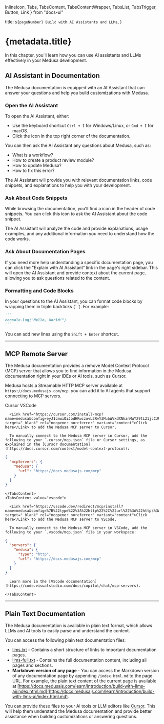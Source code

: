   InlineIcon,
  Tabs,
  TabsContent,
  TabsContentWrapper,
  TabsList,
  TabsTrigger,
  Button,
  Link
} from "docs-ui"

  title: `${pageNumber} Build with AI Assistants and LLMs`,
}

# {metadata.title}

In this chapter, you'll learn how you can use AI assistants and LLMs effectively in your Medusa development.

## AI Assistant in Documentation

The Medusa documentation is equipped with an AI Assistant that can answer your questions and help you build customizations with Medusa.

### Open the AI Assistant

To open the AI Assistant, either:

- Use the keyboard shortcut `Ctrl + I` for Windows/Linux, or `Cmd + I` for macOS.
- Click the <InlineIcon Icon={AiAssistent} alt="AI Assistant" /> icon in the top right corner of the documentation.

You can then ask the AI Assistant any questions about Medusa, such as:

- What is a workflow?
- How to create a product review module?
- How to update Medusa?
- How to fix this error?

The AI Assistant will provide you with relevant documentation links, code snippets, and explanations to help you with your development.

### Ask About Code Snippets

While browsing the documentation, you'll find a <InlineIcon Icon={AiAssistentLuminosity} alt="AI Assistant" /> icon in the header of code snippets. You can click this icon to ask the AI Assistant about the code snippet.

The AI Assistant will analyze the code and provide explanations, usage examples, and any additional information you need to understand how the code works.

### Ask About Documentation Pages

If you need more help understanding a specific documentation page, you can click the "Explain with AI Assistant" link in the page's right sidebar. This will open the AI Assistant and provide context about the current page, allowing you to ask questions related to the content.

### Formatting and Code Blocks

In your questions to the AI Assistant, you can format code blocks by wrapping them in triple backticks (```). For example:

~~~markdown
```
console.log("Hello, World!")
```
~~~

You can add new lines using the `Shift + Enter` shortcut.

---

## MCP Remote Server

The Medusa documentation provides a remove Model Context Protocol (MCP) server that allows you to find information in the Medusa documentation right in your IDEs or AI tools, such as Cursor.

Medusa hosts a Streamable HTTP MCP server available at `https://docs.medusajs.com/mcp`. you can add it to AI agents that support connecting to MCP servers.

<Tabs defaultValue="cursor">
  <TabsList>
    <TabsTrigger value="cursor">Cursor</TabsTrigger>
    <TabsTrigger value="vscode">VSCode</TabsTrigger>
  </TabsList>
  <TabsContentWrapper className="mt-1">
    <TabsContent value="cursor">

      <Link href="https://cursor.com/install-mcp?name=medusa&config=eyJ1cmwiOiJodHRwczovL2RvY3MubWVkdXNhanMuY29tL21jcCJ9" target="_blank" rel="noopener noreferrer" variant="content">Click here</Link> to add the Medusa MCP server to Cursor.

      To manually connect to the Medusa MCP server in Cursor, add the following to your `.cursor/mcp.json` file or Cursor settings, as explained in the [Cursor documentation](https://docs.cursor.com/context/model-context-protocol):

```json
{
  "mcpServers": {
    "medusa": {
      "url": "https://docs.medusajs.com/mcp"
    }
  }
}
```

      
    </TabsContent>
    <TabsContent value="vscode">

      <Link href="https://vscode.dev/redirect/mcp/install?name=medusa&config=%7B%22type%22%3A%22http%22%2C%22url%22%3A%22https%3A%2F%2Fdocs.medusajs.com%2Fmcp%22%7D" target="_blank" rel="noopener noreferrer" variant="content">Click here</Link> to add the Medusa MCP server to VSCode.

      To manually connect to the Medusa MCP server in VSCode, add the following to your `.vscode/mcp.json` file in your workspace:

```json
{
  "servers": {
    "medusa": {
      "type": "http",
      "url": "https://docs.medusajs.com/mcp"
    }
  }
}
```

      Learn more in the [VSCode documentation](https://code.visualstudio.com/docs/copilot/chat/mcp-servers).

    </TabsContent>
  </TabsContentWrapper>
</Tabs>

---

## Plain Text Documentation

The Medusa documentation is available in plain text format, which allows LLMs and AI tools to easily parse and understand the content.

You can access the following plain text documentation files:

- [llms.txt](https://docs.medusajs.com/llms.txt) - Contains a short structure of links to important documentation pages.
- [llms-full.txt](https://docs.medusajs.com/llms-full.txt) - Contains the full documentation content, including all pages and sections.
- **Markdown version of any page** - You can access the Markdown version of any documentation page by appending `/index.html.md` to the page URL. For example, the plain text content of the current page is available at [https://docs.medusajs.com/learn/introduction/build-with-llms-ai/index.html.md](https://docs.medusajs.com/learn/introduction/build-with-llms-ai/index.html.md).

You can provide these files to your AI tools or LLM editors like [Cursor](https://docs.cursor.com/context/@-symbols/@-docs). This will help them understand the Medusa documentation and provide better assistance when building customizations or answering questions.
